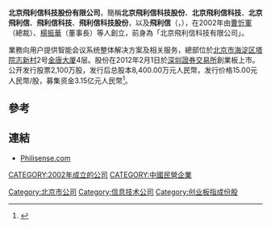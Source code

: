 '''北京飛利信科技股份有限公司'''，簡稱'''北京飛利信科技股份'''、'''北京飛利信科技'''、'''北京飛利信'''、'''飛利信科技'''、'''飛利信科技股份'''，以及'''飛利信'''（'''{{lang-en|Beijing PHILISENSE Technology Company Limited}}'''，{{szse|300287}}），在2002年由[[曹忻軍|曹忻軍]]（總裁）、[[楊振華|楊振華]]（董事長）等人創立，前身為「北京飛利信科技有限公司」。

業務向用户提供智能会议系统整体解决方案及相关服务，總部位於[[北京市|北京市]][[海淀区|海淀区]][[塔院志新村|塔院志新村]]2号[[金唐大厦|金唐大厦]]4层。股份在2012年2月1日於[[深圳證券交易所|深圳證券交易所]]創業板上市。公开发行股票2,100万股，发行后总股本8,400.00万元人民幣，发行价格15.00元人民幣/股，募集资金3.15亿元人民幣<ref>{{Cite web |url=http://www.szse.cn/main/aboutus/bsyw/39747074.shtml |title=飞利信在创业板挂牌 日期：2012-2-1 深圳證券交易所 |access-date=2012-02-02 |archive-date=2019-09-14 |archive-url=https://web.archive.org/web/20190914161210/http://www.szse.cn/main/aboutus/bsyw/39747074.shtml |dead-url=no }}</ref>。

==參考==
{{reflist}}

==連結==
*[http://www.philisense.com Philisense.com] {{Wayback|url=http://www.philisense.com/ |date=20140108142348 }}

{{SZSECI}}
[[CATEGORY:2002年成立的公司|CATEGORY:2002年成立的公司]]
[[Category:北京市公司|Category:北京市公司]]
[[Category:信息技术公司|Category:信息技术公司]]
[[CATEGORY:中國民營企業|CATEGORY:中國民營企業]]
[[Category:创业板指成份股|Category:创业板指成份股]]
